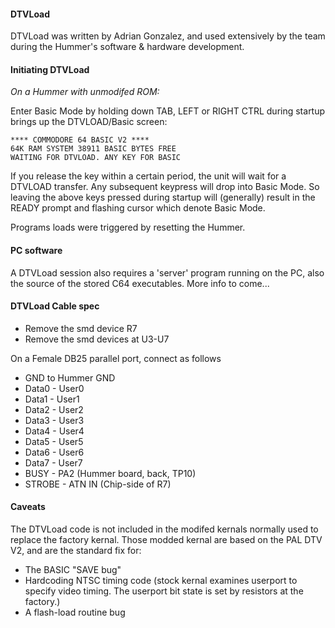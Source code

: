 ====DTVLoad====
DTVLoad was written by Adrian Gonzalez, and used extensively by the team during the Hummer's software & hardware development.

====Initiating DTVLoad====

''On a Hummer with unmodifed ROM:''

Enter Basic Mode by holding down TAB, LEFT or RIGHT CTRL during startup brings up the DTVLOAD/Basic screen:

 **** COMMODORE 64 BASIC V2 ****
 64K RAM SYSTEM 38911 BASIC BYTES FREE
 WAITING FOR DTVLOAD. ANY KEY FOR BASIC

If you release the key within a certain period, the unit will wait for a DTVLOAD transfer. Any subsequent keypress will drop into Basic Mode. So leaving the above keys pressed during startup will (generally) result in the READY prompt and flashing cursor which denote Basic Mode.

Programs loads were triggered by resetting the Hummer.

====PC software====

A DTVLoad session also requires a 'server' program running on the PC, also the source of the stored C64 executables. More info to come...

====DTVLoad Cable spec====

* Remove the smd device R7
* Remove the smd devices at U3-U7

On a Female DB25 parallel port, connect as follows

* GND to Hummer GND
* Data0 - User0
* Data1 - User1
* Data2 - User2
* Data3 - User3
* Data4 - User4
* Data5 - User5
* Data6 - User6
* Data7 - User7
* BUSY - PA2 (Hummer board, back, TP10)
* STROBE - ATN IN (Chip-side of R7)

====Caveats====

The DTVLoad code is not included in the modifed kernals normally used to replace the factory kernal. Those modded kernal are based on the PAL DTV V2, and are the standard fix for:
* The BASIC "SAVE bug"
* Hardcoding NTSC timing code (stock kernal examines userport to specify video timing. The userport bit state is set by resistors at the factory.)  
* A flash-load routine bug